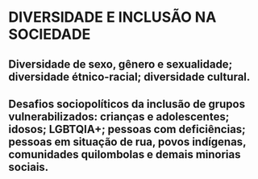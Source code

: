 #  DIVERSIDADE E INCLUSÃO NA SOCIEDADE

##  Diversidade de sexo, gênero e sexualidade; diversidade étnico-racial; diversidade cultural.

##  Desafios sociopolíticos da inclusão de grupos vulnerabilizados: crianças e adolescentes; idosos; LGBTQIA+; pessoas com deficiências; pessoas em situação de rua, povos indígenas, comunidades quilombolas e demais minorias sociais.